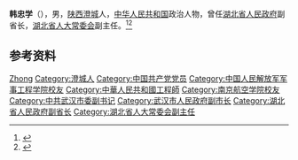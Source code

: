 '''韩忠学'''（{{bd|1945年|10月|}}），男，[[陕西|陕西]][[澄城县|澄城]]人，[[中华人民共和国|中华人民共和国]]政治人物，曾任[[湖北省人民政府|湖北省人民政府]]副省长，[[湖北省人大常委会|湖北省人大常委会]]副主任。<ref>{{Cite web|title=韩忠学--陕西省第一期英才人物|url=http://www.sxycwyh.com/ycrw/ztyc/hzxsxsdyqycrw.html|accessdate=2020-07-22|work=陕西省英才委员会|archive-date=2020-07-22|archive-url=https://web.archive.org/web/20200722092014/http://www.sxycwyh.com/ycrw/ztyc/hzxsxsdyqycrw.html|dead-url=no}}</ref><ref>{{Cite book|title=中华人民共和国职官志|author=何虎生, 李耀东, 向常福主编|publisher=中国社会出版社|year=2003|isbn=9787800883934|location=北京|pages=}}</ref>

== 参考资料 ==
{{reflist}}

{{中国人物小作品}}

{{Authority control}}
{{DEFAULTSORT:Han韩}}
[[Category:韩姓|Zhong]]
[[Category:澄城人|Category:澄城人]]
[[Category:中国共产党党员|Category:中国共产党党员]]
[[Category:中国人民解放军军事工程学院校友|Category:中国人民解放军军事工程学院校友]]
[[Category:中華人民共和國工程師|Category:中華人民共和國工程師]]
[[Category:南京航空学院校友|Category:南京航空学院校友]]
[[Category:中共武汉市委副书记|Category:中共武汉市委副书记]]
[[Category:武汉市人民政府副市长|Category:武汉市人民政府副市长]]
[[Category:湖北省人民政府副省长|Category:湖北省人民政府副省长]]
[[Category:湖北省人大常委会副主任|Category:湖北省人大常委会副主任]]